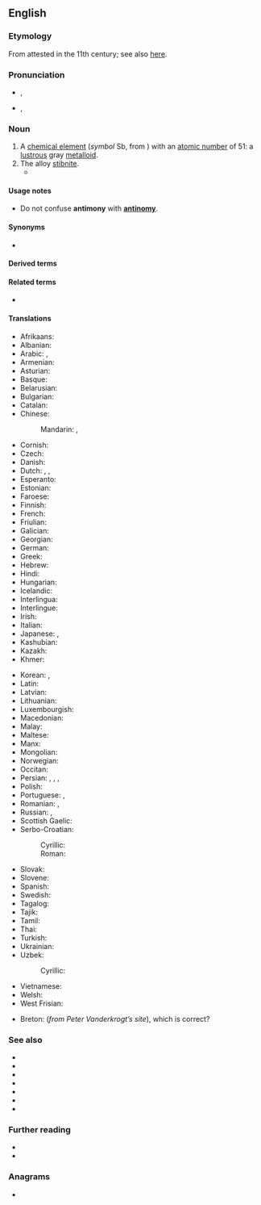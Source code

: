 ==English==
{{elements|en|Sb|tin|Sn|tellurium|Te}}
{{wikipedia}}

===Etymology===
From {{der|en|ML.|antimonium}} attested in the 11th century; see also [[w:Antimony#Etymology|here]].

===Pronunciation===
* {{a|UK}} {{enPR|ăn'tĭmənē}}, {{IPA|en|/ˈæn.tɪ.mə.niː/}}
* {{a|US}} {{enPR|ăn'tĭmōnē}}, {{IPA|en|/ˈæn.tɪˌmoʊ.ni/}}

===Noun===
{{en-noun|~|antimonies}}

# A [[chemical element]] (''symbol'' Sb, from {{cog|la|stibium}}) with an [[atomic number]] of 51: a [[lustrous]] gray [[metalloid]].
# The alloy [[stibnite]].
#* {{quote-book|en|year=2005|title=Chemical Physics of Pyrolysis, Combustion, and Oxidation  |author= Al Berlin |page=21 |ISBN=1594541639 |passage=In quality synergistic additives in a composition use oxide '''antimonies'''. }}

====Usage notes====
* Do not confuse '''antimony''' with '''[[antinomy]]'''.

====Synonyms====
* {{l|en|stibium}}

====Derived terms====
{{col4|en
|antimonate
|antimonial
|antimonian
|antimoniate
|antimoniated
|antimonic
|antimonide
|antimonioso-
|[[antimonious]], [[antimonous]]
|antimonite
|[[antimoniuret]], [[antimoniuretted]]
|antimony blende
|antimony bloom
|antimony glance
|antimony hydride
|antimonyl
|[[antimony ocher]], [[antimony ochre]]
|antimony oxide
|antimony oxysulfide
|antimony pentachloride
|antimony pentafluoride
|antimony pentoxide
|[[antimony pentasulfide]], [[antimony pentasulphide]]
|antimony quintachloride
|antimony sesquioxide
|[[antimony sulfide]], [[antimony sulphide]]
|antimony tetroxide
|antimony triacetate
|antimony tribromide
|antimony trichloride
|antimony trifluoride
|antimony trihydride
|antimony triiodide
|antimony trioxide
|antimony triselenide
|antimony tritelluride
|antimony vermilion
|arsenical antimony
|black antimony
|butter of antimony
|crocus of antimony
|crude antimony
|flowers of antimony
|glass of antimony
|gray antimony
|red antimony
|regulus of antimony
|saffron of antimony
|[[sulfurated antimony]], [[sulphurated antimony]]
|[[sulfide of antimony]], [[sulphide of antimony]]
|tartarated antimony
|[[pentasulfide antimony]], [[pentasulphide antimony]]
|triphenylantimony
|white antimony
}}

====Related terms====
* {{l|en|antimonium}}

====Translations====
{{trans-top|chemical element}}
* Afrikaans: {{t+|af|antimoon}}
* Albanian: {{t+|sq|antimon|m}}
* Arabic: {{t|ar|أَنْتِيمُون|m|tr=ʾantimūn}}, {{t|ar|إثمد|tr=ʾiṯmid}}
* Armenian: {{t+|hy|ծարիր}}
* Asturian: {{t|ast|antimoniu|m}}
* Basque: {{t|eu|antimonioa}}
* Belarusian: {{t|be|сурма́|f}}
* Bulgarian: {{t|bg|антимо́н|m}}
* Catalan: {{t+|ca|antimoni|m}}
* Chinese:
*: Mandarin: {{t+|cmn|銻}}, {{t+|cmn|锑|tr=tī}}
* Cornish: {{t|kw|antymony|?}}
* Czech: {{t+|cs|antimon|m}}
* Danish: {{t+|da|antimon|n}}
* Dutch: {{t+|nl|antimonium|n}}, {{t+|nl|antimoon|n}}, {{t+|nl|stibium}}
* Esperanto: {{t+|eo|antimono}}
* Estonian: {{t+|et|antimon}}
* Faroese: {{t|fo|antimon|?}}
* Finnish: {{t+|fi|antimoni}}
* French: {{t+|fr|antimoine|m}}
* Friulian: {{t|fur|antimoni|?}}
* Galician: {{t+|gl|antimonio|m}}
* Georgian: {{t|ka|სტიბიუმი}}
* German: {{t+|de|Antimon|n}}
* Greek: {{t+|el|αντιμόνιο|n}}
* Hebrew: {{t+|he|אנטימון|m|tr=antimón}}
* Hindi: {{t+|hi|अंजन|m}}
* Hungarian: {{t+|hu|antimon}}
* Icelandic: {{t|is|antímon|?}}
* Interlingua: {{t|ia|antimonio}}
* Interlingue: {{t|ie|antimon}}
* Irish: {{t|ga|antamón|m}}
* Italian: {{t+|it|antimonio|m}}
* Japanese: {{t+|ja|アンチモン|tr=anchimon}}, {{t|ja|アンチモニー|tr=anchimonī}}
* Kashubian: {{t|csb|antimón}}
* Kazakh: {{t+|kk|сүрме}}
* Khmer: {{t|km|អង់ទីម៉ាន់|tr=ɑngtiiman}}
{{trans-mid}}
* Korean: {{t+|ko|안티몬}}, {{t|ko|안티모니}}
* Latin: {{t+|la|stibium|n}}
* Latvian: {{t|lv|antimons|m}}
* Lithuanian: {{t+|lt|stibis|?}}
* Luxembourgish: {{t|lb|Antimon|?}}
* Macedonian: {{t|mk|антимон|m}}
* Malay: {{t|ms|antimoni}}
* Maltese: {{t|mt|antimonju|?}}
* Manx: {{t|gv|antimoan|?}}
* Mongolian: {{t+|mn|будаг}}
* Norwegian: {{t|no|antimon|n}}
* Occitan: {{t+|oc|antimòni|m}}
* Persian: {{t|fa|انتیموان|tr=antimoân}}, {{t|fa|روی سخته|tr=ruy saxte}}, {{t+|fa|سرمه|tr=sorme}}, {{t|fa|زنگلک|tr=zangolak}}
* Polish: {{t+|pl|antymon|m}}
* Portuguese: {{t+|pt|antimónio|m}} {{qualifier|Portugal}}, {{t+|pt|antimônio|m}} {{qualifier|Brazil}}
* Romanian: {{t+|ro|antimoniu|n}}, {{t+|ro|stibiu|n}}
* Russian: {{t+|ru|сурьма́|f}}, {{t|ru|сти́биум|m}}
* Scottish Gaelic: {{t|gd|antamòn}}
* Serbo-Croatian:
*: Cyrillic: {{t|sh|а̀нтимон|m}}
*: Roman: {{t+|sh|àntimon|m}}
* Slovak: {{t+|sk|antimón|m}}
* Slovene: {{t+|sl|antimon|m}}
* Spanish: {{t+|es|antimonio|m}}
* Swedish: {{t+|sv|antimon|n}}
* Tagalog: {{t|tl|antimonyo}}
* Tajik: {{t|tg|сурьма}}
* Tamil: {{t|ta|அந்திமன்}}
* Thai: {{t|th|พลวง}}
* Turkish: {{t+|tr|antimon}}
* Ukrainian: {{t|uk|сурма́|f}}
* Uzbek: {{t|uz|sur’ma}}
*: Cyrillic: {{t+|uz|сурьма}}
* Vietnamese: {{t|vi|antimon}}
* Welsh: {{t+|cy|antimoni|m}}
* West Frisian: {{t|fy|antimoon|n}}
{{trans-bottom}}

{{trans-see|stibnite}}

<!--Remove this section once all of the translations below have been moved into the tables above.-->
{{checktrans-top}}
* Breton: {{t-check|br|antimoan|?}} (''from Peter Vanderkrogt’s site''), {{t-check|br|stibiom|m}} which is correct?
{{trans-mid}}
{{trans-bottom}}

===See also===
* {{l|en|allemonite}}
* {{l|en|kermesite}}
* {{l|en|leo ruber}}
* {{l|en|lupus metallorum}}
* {{l|en|plumbum nigrum}}
* {{l|en|proteus}}
* {{l|en|valentinite}}

===Further reading===
* {{R:WebMineral}}
* {{R:mindat}}

===Anagrams===
* {{anagrams|en|a=aimnnoty|antinomy}}